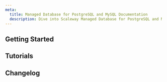 ```yaml
---
meta:
  title: Managed Database for PostgreSQL and MySQL Documentation
  description: Dive into Scaleway Managed Database for PostgreSQL and MySQL with our quickstart guides, how-tos, tutorials and more.
---
```


<ProductHeader
   productName="Managed Database for PostgreSQL and MySQL"
   productLogo="managedDatabase"
   description="Managed Database for PostgreSQL and MySQL provides fully-managed relational Database Instances that offer you automatic backups, scaling, monitoring and more."
   url="/managed-databases/postgresql-and-mysql/quickstart/"
   label="PostgreSQL and MySQL Quickstart"
/>

## Getting Started

<Grid>
    <SummaryCard
        title="Quickstart"
        icon="rocket"
        description="Learn how to create a Managed Database for PostgreSQL and MySQL in a few steps."
        label="View Quickstart"
        url="/managed-databases/postgresql-and-mysql/quickstart/"
    />
    <SummaryCard
        title="Concepts"
        icon="info"
        description="Core concepts to better understand Managed Database for PostgreSQL and MySQL."
        label="View Concepts"
        url="/managed-databases/postgresql-and-mysql/concepts/"
    />
    <SummaryCard
        title="How-Tos"
        icon="help-circle-outline"
        description="Learn how to use your Managed Database for PostgreSQL and MySQL via the Scaleway console."
        label="View How-Tos"
        url="/managed-databases/postgresql-and-mysql/how-to/"
    />
    <SummaryCard
        title="Additional Content"
        icon="book-open-outline"
        description="Check out in-depth information about Managed Database for PostgreSQL and MySQL."
        label="View Additional Content"
        url="/managed-databases/postgresql-and-mysql/reference-content/"
    />
</Grid>


## Tutorials

<Grid>
    <DefaultCard
        title="Visualizing time-Series data with TimescaleDB and Grafana"
        url="/tutorials/visualize-timeseries-data-timescaledb-grafana/"
        label="Read more"
    />
    <DefaultCard
        title="Upgrading your Database for PostgreSQL to the latest version"
        url="/tutorials/upgrade-managed-postgresql-database/"
        label="Read more"
    />
    <DefaultCard
        title="Migrating MySQL databases to a Database for PostgreSQL using pgLoader"
        url="/tutorials/migrate-mysql-databases-postgresql-pgloader/"
        label="Read more"
    />
    <DefaultCard
        title="Use Scaleway Managed Redis™ for MySQL caching with Entity Framework"
        url="/tutorials/use-managed-redis-with-mysql/"
        label="Read more"
    />
</Grid>

<ClickableBanner
    productLogo="cli"
    title="Managed Database for PostgreSQL and MySQL API"
    description="Manage your PostgreSQL and MySQL Database Instances using the Scaleway API."
    url="https://www.scaleway.com/en/developers/api/managed-database-postgre-mysql/"
    label="Go to Managed Database for PostgreSQL and MySQL API"
/>

## Changelog

<ChangelogList
    productName="postgresql-and-mysql"
    numberOfChanges={3}
/>
